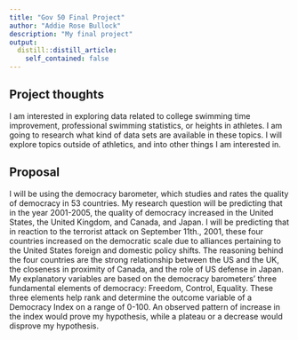 ```yaml
---
title: "Gov 50 Final Project"
author: "Addie Rose Bullock"
description: "My final project"
output:
  distill::distill_article:
    self_contained: false
---
```




## Project thoughts

I am interested in exploring data related to college swimming time improvement, professional swimming statistics, or heights in athletes. I am going to research what kind of data sets are available in these topics. I  will explore topics outside of athletics, and into other things I am interested in. 

## Proposal 

I will be using the democracy barometer, which studies and rates the quality of democracy in 53 countries. My research question will be predicting that in the year 2001-2005, the quality of democracy increased in the United States, the United Kingdom, and Canada, and Japan. I will be predicting that in reaction to the terrorist attack on September 11th., 2001, these four countries increased on the democratic scale due to alliances pertaining to the United States foreign and domestic policy shifts. The reasoning behind the four countries are the strong relationship between the US and the UK, the closeness in proximity of Canada, and the role of US defense in Japan. My explanatory variables are based on the democracy barometers’ three  fundamental elements of democracy: Freedom, Control, Equality. These three elements help rank and determine the outcome variable of a Democracy Index on a range of 0-100. An observed pattern of increase in the index would prove my hypothesis, while a plateau or a decrease would disprove my hypothesis. 